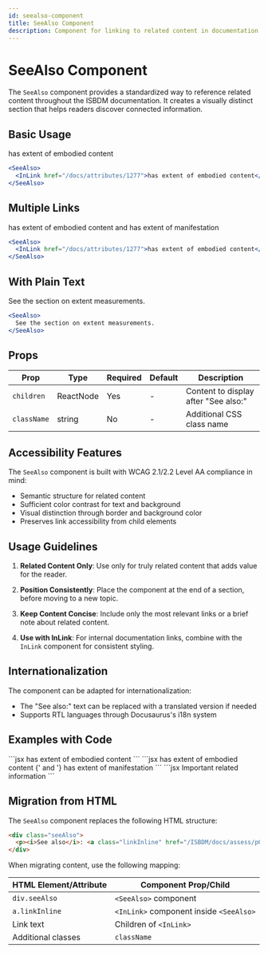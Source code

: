 ```yaml
---
id: seealso-component
title: SeeAlso Component
description: Component for linking to related content in documentation
---
```



# SeeAlso Component

The `SeeAlso` component provides a standardized way to reference related content throughout the ISBDM documentation. It creates a visually distinct section that helps readers discover connected information.

## Basic Usage

<SeeAlso>
  <InLink href="/docs/attributes/1277">has extent of embodied content</InLink>
</SeeAlso>

```jsx
<SeeAlso>
  <InLink href="/docs/attributes/1277">has extent of embodied content</InLink>
</SeeAlso>
```

## Multiple Links

<SeeAlso>
  <InLink href="/docs/attributes/1277">has extent of embodied content</InLink> and <InLink href="/docs/attributes/1023">has extent of manifestation</InLink>
</SeeAlso>

```jsx
<SeeAlso>
  <InLink href="/docs/attributes/1277">has extent of embodied content</InLink> and <InLink href="/docs/attributes/1023">has extent of manifestation</InLink>
</SeeAlso>
```

## With Plain Text

<SeeAlso>
  See the section on extent measurements.
</SeeAlso>

```jsx
<SeeAlso>
  See the section on extent measurements.
</SeeAlso>
```

## Props

| Prop | Type | Required | Default | Description |
|------|------|----------|---------|-------------|
| `children` | ReactNode | Yes | - | Content to display after "See also:" |
| `className` | string | No | - | Additional CSS class name |

## Accessibility Features

The `SeeAlso` component is built with WCAG 2.1/2.2 Level AA compliance in mind:

- Semantic structure for related content
- Sufficient color contrast for text and background
- Visual distinction through border and background color
- Preserves link accessibility from child elements

## Usage Guidelines

1. **Related Content Only**: Use only for truly related content that adds value for the reader.

2. **Position Consistently**: Place the component at the end of a section, before moving to a new topic.

3. **Keep Content Concise**: Include only the most relevant links or a brief note about related content.

4. **Use with InLink**: For internal documentation links, combine with the `InLink` component for consistent styling.

## Internationalization

The component can be adapted for internationalization:

- The "See also:" text can be replaced with a translated version if needed
- Supports RTL languages through Docusaurus's i18n system

## Examples with Code

<Tabs>
  <TabItem value="basic" label="Basic Usage">
    ```jsx
    <SeeAlso>
      <InLink href="/docs/attributes/1277">has extent of embodied content</InLink>
    </SeeAlso>
    ```
  </TabItem>
  <TabItem value="multiple" label="Multiple Links">
    ```jsx
    <SeeAlso>
      <InLink href="/docs/attributes/1277">has extent of embodied content</InLink>
      {' and '}
      <InLink href="/docs/attributes/1023">has extent of manifestation</InLink>
    </SeeAlso>
    ```
  </TabItem>
  <TabItem value="custom" label="With Custom Class">
    ```jsx
    <SeeAlso className="highlighted-reference">
      <InLink href="/docs/important-section">Important related information</InLink>
    </SeeAlso>
    ```
  </TabItem>
</Tabs>

## Migration from HTML

The `SeeAlso` component replaces the following HTML structure:

```html
<div class="seeAlso">
  <p><i>See also</i>: <a class="linkInline" href="/ISBDM/docs/assess/p016.html">Manifestation that embodies more than one expression</a></p>
</div>
```

When migrating content, use the following mapping:

| HTML Element/Attribute | Component Prop/Child |
|------------------------|----------------------|
| `div.seeAlso` | `<SeeAlso>` component |
| `a.linkInline` | `<InLink>` component inside `<SeeAlso>` |
| Link text | Children of `<InLink>` |
| Additional classes | `className` |